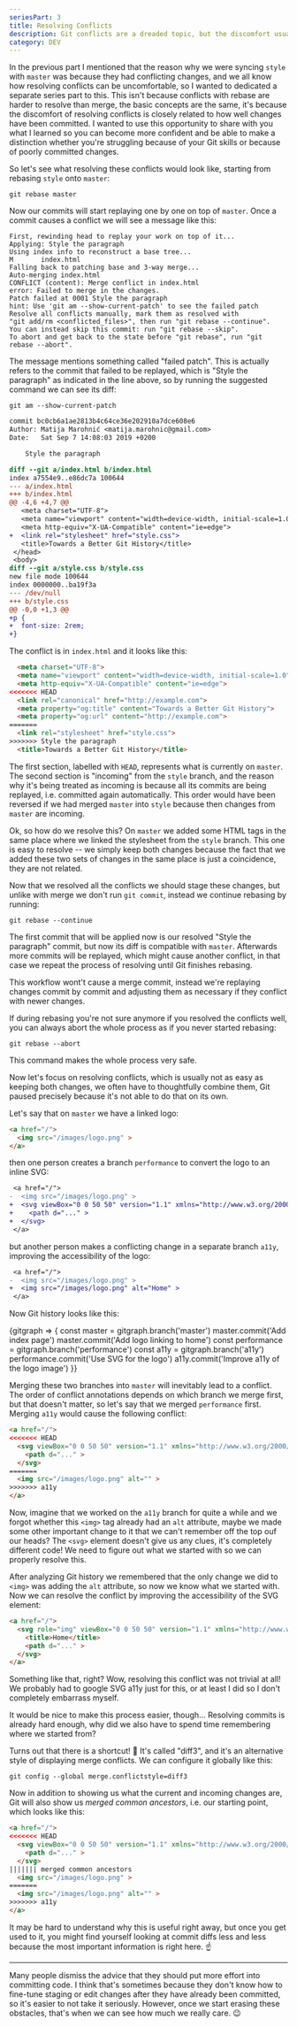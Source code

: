 ```yaml
---
seriesPart: 3
title: Resolving Conflicts
description: Git conflicts are a dreaded topic, but the discomfort usually stems from the fact that they are unexpected. So let's talk about them here, very expectedly.
category: DEV
---
```


In the previous part I mentioned that the reason why we were syncing `style` with `master` was because they had conflicting changes, and we all know how resolving conflicts can be uncomfortable, so I wanted to dedicated a separate series part to this. This isn't because conflicts with rebase are harder to resolve than merge, the basic concepts are the same, it's because the discomfort of resolving conflicts is closely related to how well changes have been committed. I wanted to use this opportunity to share with you what I learned so you can become more confident and be able to make a distinction whether you're struggling because of your Git skills or because of poorly committed changes.

So let's see what resolving these conflicts would look like, starting from rebasing `style` onto `master`:

```shell
git rebase master
```

Now our commits will start replaying one by one on top of `master`. Once a commit causes a conflict we will see a message like this:

```
First, rewinding head to replay your work on top of it...
Applying: Style the paragraph
Using index info to reconstruct a base tree...
M       index.html
Falling back to patching base and 3-way merge...
Auto-merging index.html
CONFLICT (content): Merge conflict in index.html
error: Failed to merge in the changes.
Patch failed at 0001 Style the paragraph
hint: Use 'git am --show-current-patch' to see the failed patch
Resolve all conflicts manually, mark them as resolved with
"git add/rm <conflicted_files>", then run "git rebase --continue".
You can instead skip this commit: run "git rebase --skip".
To abort and get back to the state before "git rebase", run "git rebase --abort".
```

The message mentions something called "failed patch". This is actually refers to the commit that failed to be replayed, which is "Style the paragraph" as indicated in the line above, so by running the suggested command we can see its diff:

```shell
git am --show-current-patch
```

```diff
commit bc0cb6a1ae2813b4c64ce36e202910a7dce608e6
Author: Matija Marohnić <matija.marohnic@gmail.com>
Date:   Sat Sep 7 14:08:03 2019 +0200

    Style the paragraph

diff --git a/index.html b/index.html
index a7554e9..e86dc7a 100644
--- a/index.html
+++ b/index.html
@@ -4,6 +4,7 @@
   <meta charset="UTF-8">
   <meta name="viewport" content="width=device-width, initial-scale=1.0">
   <meta http-equiv="X-UA-Compatible" content="ie=edge">
+  <link rel="stylesheet" href="style.css">
   <title>Towards a Better Git History</title>
 </head>
 <body>
diff --git a/style.css b/style.css
new file mode 100644
index 0000000..ba19f3a
--- /dev/null
+++ b/style.css
@@ -0,0 +1,3 @@
+p {
+  font-size: 2rem;
+}
```

The conflict is in `index.html` and it looks like this:

```html
  <meta charset="UTF-8">
  <meta name="viewport" content="width=device-width, initial-scale=1.0">
  <meta http-equiv="X-UA-Compatible" content="ie=edge">
<<<<<<< HEAD
  <link rel="canonical" href="http://example.com">
  <meta property="og:title" content="Towards a Better Git History">
  <meta property="og:url" content="http://example.com">
=======
  <link rel="stylesheet" href="style.css">
>>>>>>> Style the paragraph
  <title>Towards a Better Git History</title>
```

The first section, labelled with `HEAD`, represents what is currently on `master`. The second section is "incoming" from the `style` branch, and the reason why it's being treated as incoming is because all its commits are being replayed, i.e. committed again automatically. This order would have been reversed if we had merged `master` into `style` because then changes from `master` are incoming.

Ok, so how do we resolve this? On `master` we added some HTML tags in the same place where we linked the stylesheet from the `style` branch. This one is easy to resolve -- we simply keep both changes because the fact that we added these two sets of changes in the same place is just a coincidence, they are not related.

Now that we resolved all the conflicts we should stage these changes, but unlike with merge we don't run `git commit`, instead we continue rebasing by running:

```shell
git rebase --continue
```

The first commit that will be applied now is our resolved "Style the paragraph" commit, but now its diff is compatible with `master`. Afterwards more commits will be replayed, which might cause another conflict, in that case we repeat the process of resolving until Git finishes rebasing.

This workflow wont't cause a merge commit, instead we're replaying changes commit by commit and adjusting them as necessary if they conflict with newer changes.

If during rebasing you're not sure anymore if you resolved the conflicts well, you can always abort the whole process as if you never started rebasing:

```shell
git rebase --abort
```

This command makes the whole process very safe.

Now let's focus on resolving conflicts, which is usually not as easy as keeping both changes, we often have to thoughtfully combine them, Git paused precisely because it's not able to do that on its own.

Let's say that on `master` we have a linked logo:

```html
<a href="/">
  <img src="/images/logo.png" >
</a>
```

then one person creates a branch `performance` to convert the logo to an inline SVG:

```diff
 <a href="/">
-  <img src="/images/logo.png" >
+  <svg viewBox="0 0 50 50" version="1.1" xmlns="http://www.w3.org/2000/svg">
+    <path d="..." >
+  </svg>
 </a>
```

but another person makes a conflicting change in a separate branch `a11y`, improving the accessibility of the logo:

```diff
 <a href="/">
-  <img src="/images/logo.png" >
+  <img src="/images/logo.png" alt="Home" >
 </a>
```

Now Git history looks like this:

<Gitgraph>
  {gitgraph => {
    const master = gitgraph.branch('master')
    master.commit('Add index page')
    master.commit('Add logo linking to home')
    const performance = gitgraph.branch('performance')
    const a11y = gitgraph.branch('a11y')
    performance.commit('Use SVG for the logo')
    a11y.commit('Improve a11y of the logo image')
  }}
</Gitgraph>

Merging these two branches into `master` will inevitably lead to a conflict. The order of conflict annotations depends on which branch we merge first, but that doesn't matter, so let's say that we merged `performance` first. Merging `a11y` would cause the following conflict:

```html
<a href="/">
<<<<<<< HEAD
  <svg viewBox="0 0 50 50" version="1.1" xmlns="http://www.w3.org/2000/svg">
    <path d="..." >
  </svg>
=======
  <img src="/images/logo.png" alt="" >
>>>>>>> a11y
</a>
```

Now, imagine that we worked on the `a11y` branch for quite a while and we forgot whether this `<img>` tag already had an `alt` attribute, maybe we made some other important change to it that we can't remember off the top ouf our heads? The `<svg>` element doesn't give us any clues, it's completely different code! We need to figure out what we started with so we can properly resolve this.

After analyzing Git history we remembered that the only change we did to `<img>` was adding the `alt` attribute, so now we know what we started with. Now we can resolve the conflict by improving the accessibility of the SVG element:

```html
<a href="/">
  <svg role="img" viewBox="0 0 50 50" version="1.1" xmlns="http://www.w3.org/2000/svg">
    <title>Home</title>
    <path d="..." >
  </svg>
</a>
```

Something like that, right? Wow, resolving this conflict was not trivial at all! We probably had to google SVG a11y just for this, or at least I did so I don't completely embarrass myself.

It would be nice to make this process easier, though... Resolving commits is already hard enough, why did we also have to spend time remembering where we started from?

Turns out that there is a shortcut! 🎉 It's called "diff3", and it's an alternative style of displaying merge conflicts. We can configure it globally like this:

```shell
git config --global merge.conflictstyle=diff3
```

Now in addition to showing us what the current and incoming changes are, Git will also show us _merged common ancestors_, i.e. our starting point, which looks like this:

```html
<a href="/">
<<<<<<< HEAD
  <svg viewBox="0 0 50 50" version="1.1" xmlns="http://www.w3.org/2000/svg">
    <path d="..." >
  </svg>
||||||| merged common ancestors
  <img src="/images/logo.png" >
=======
  <img src="/images/logo.png" alt="" >
>>>>>>> a11y
</a>
```

It may be hard to understand why this is useful right away, but once you get used to it, you might find yourself looking at commit diffs less and less because the most important information is right here. ☝️

---

Many people dismiss the advice that they should put more effort into committing code. I think that's sometimes because they don't know how to fine-tune staging or edit changes after they have already been committed, so it's easier to not take it seriously. However, once we start erasing these obstacles, that's when we can see how much we really care. 😉

